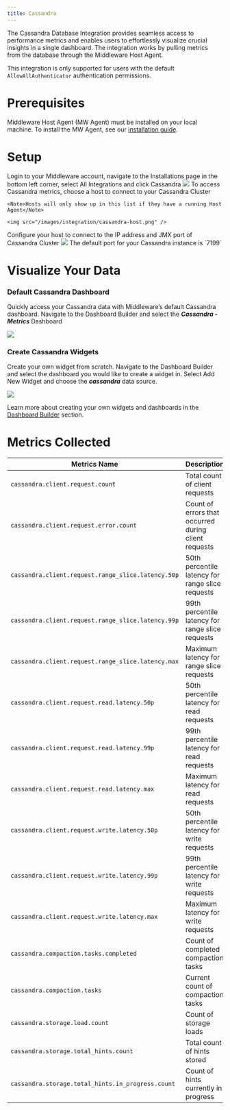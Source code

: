 ```yaml
---
title: Cassandra
---
```


The Cassandra Database Integration provides seamless access to performance metrics and enables users to effortlessly visualize crucial insights in a single dashboard. The integration works by pulling metrics from the database through the Middleware Host Agent.

<Note> This integration is only supported for users with the default `AllowAllAuthenticator` authentication permissions. </Note>

# Prerequisites

Middleware Host Agent (MW Agent) must be installed on your local machine. To install the MW Agent, see our [installation guide](/agent-installation/overview).

# Setup

<Accordion title="Step 1: Access Integrations">
    Login to your Middleware account, navigate to the Installations page in the bottom left corner, select All Integrations and click Cassandra
    <img src="/images/integration/cassandra-integration-page.png" />
</Accordion>

<Accordion title="Step 2: Connect Cassandra Instance">
    To access Cassandra metrics, choose a host to connect to your Cassandra Cluster
    
    <Note>Hosts will only show up in this list if they have a running Host Agent</Note>

    <img src="/images/integration/cassandra-host.png" />
</Accordion>

<Accordion title="Step 3: Configure Your Host">
    Configure your host to connect to the IP address and JMX port of Cassandra Cluster
    <img src="/images/integration/cassandra-connectivity.png" />
    <Info> The default port for your Cassandra instance is `7199` </Info>
</Accordion>

# Visualize Your Data

### Default Cassandra Dashboard

Quickly access your Cassandra data with Middleware’s default Cassandra dashboard. Navigate to the Dashboard Builder and select the ***Cassandra - Metrics*** Dashboard

<img src="/images/integration/cassandra-dashboard.png" />

### Create Cassandra Widgets

Create your own widget from scratch. Navigate to the Dashboard Builder and select the dashboard you would like to create a widget in. Select Add New Widget and choose the ***cassandra*** data source.

<img src="/images/integration/cassandra-widget.png" />

<Note> Learn more about creating your own widgets and dashboards in the [Dashboard Builder](/workflow/custom-dashboard/build-custom-dashboard) section. </Note>

# Metrics Collected

|  Metrics Name | Description  |
|---|---|
| `cassandra.client.request.count` | Total count of client requests |
| `cassandra.client.request.error.count` | Count of errors that occurred during client requests |
| `cassandra.client.request.range_slice.latency.50p` | 50th percentile latency for range slice requests |
| `cassandra.client.request.range_slice.latency.99p` | 99th percentile latency for range slice requests |
| `cassandra.client.request.range_slice.latency.max` | Maximum latency for range slice requests |
| `cassandra.client.request.read.latency.50p` | 50th percentile latency for read requests |
| `cassandra.client.request.read.latency.99p` | 99th percentile latency for read requests |
| `cassandra.client.request.read.latency.max` | Maximum latency for read requests |
| `cassandra.client.request.write.latency.50p` | 50th percentile latency for write requests |
| `cassandra.client.request.write.latency.99p` | 99th percentile latency for write requests |
| `cassandra.client.request.write.latency.max` | Maximum latency for write requests |
| `cassandra.compaction.tasks.completed` | Count of completed compaction tasks |
| `cassandra.compaction.tasks` | Current count of compaction tasks |
| `cassandra.storage.load.count` | Count of storage loads |
| `cassandra.storage.total_hints.count` | Total count of hints stored |
| `cassandra.storage.total_hints.in_progress.count` | Count of hints currently in progress |